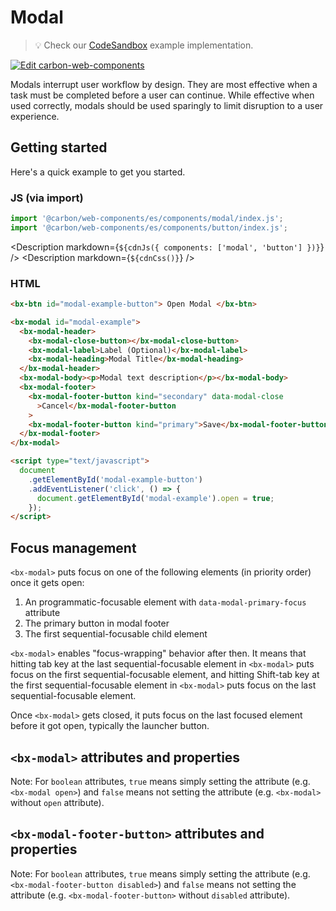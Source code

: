
# Modal

> 💡 Check our
> [CodeSandbox](https://codesandbox.io/s/github/carbon-design-system/carbon-for-ibm-dotcom/tree/main/packages/carbon-web-components/examples/codesandbox/basic/components/modal)
> example implementation.

[![Edit carbon-web-components](https://codesandbox.io/static/img/play-codesandbox.svg)](https://codesandbox.io/s/github/carbon-design-system/carbon-for-ibm-dotcom/tree/main/packages/carbon-web-components/examples/codesandbox/basic/components/modal)

Modals interrupt user workflow by design. They are most effective when a task
must be completed before a user can continue. While effective when used
correctly, modals should be used sparingly to limit disruption to a user
experience.

## Getting started

Here's a quick example to get you started.

### JS (via import)

```javascript
import '@carbon/web-components/es/components/modal/index.js';
import '@carbon/web-components/es/components/button/index.js';
```

<Description markdown={`${cdnJs({ components: ['modal', 'button'] })}`} />
<Description markdown={`${cdnCss()}`} />

### HTML

```html
<bx-btn id="modal-example-button"> Open Modal </bx-btn>

<bx-modal id="modal-example">
  <bx-modal-header>
    <bx-modal-close-button></bx-modal-close-button>
    <bx-modal-label>Label (Optional)</bx-modal-label>
    <bx-modal-heading>Modal Title</bx-modal-heading>
  </bx-modal-header>
  <bx-modal-body><p>Modal text description</p></bx-modal-body>
  <bx-modal-footer>
    <bx-modal-footer-button kind="secondary" data-modal-close
      >Cancel</bx-modal-footer-button
    >
    <bx-modal-footer-button kind="primary">Save</bx-modal-footer-button>
  </bx-modal-footer>
</bx-modal>

<script type="text/javascript">
  document
    .getElementById('modal-example-button')
    .addEventListener('click', () => {
      document.getElementById('modal-example').open = true;
    });
</script>
```

## Focus management

`<bx-modal>` puts focus on one of the following elements (in priority order)
once it gets open:

1. An programmatic-focusable element with `data-modal-primary-focus` attribute
2. The primary button in modal footer
3. The first sequential-focusable child element

`<bx-modal>` enables "focus-wrapping" behavior after then. It means that hitting
tab key at the last sequential-focusable element in `<bx-modal>` puts focus on
the first sequential-focusable element, and hitting Shift-tab key at the first
sequential-focusable element in `<bx-modal>` puts focus on the last
sequential-focusable element.

Once `<bx-modal>` gets closed, it puts focus on the last focused element before
it got open, typically the launcher button.

## `<bx-modal>` attributes and properties

Note: For `boolean` attributes, `true` means simply setting the attribute (e.g.
`<bx-modal open>`) and `false` means not setting the attribute (e.g.
`<bx-modal>` without `open` attribute).

<Props of="bx-modal" />

## `<bx-modal-footer-button>` attributes and properties

Note: For `boolean` attributes, `true` means simply setting the attribute (e.g.
`<bx-modal-footer-button disabled>`) and `false` means not setting the attribute
(e.g. `<bx-modal-footer-button>` without `disabled` attribute).

<Props of="bx-modal-footer-button" />

